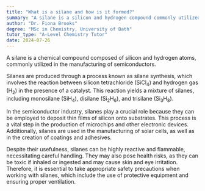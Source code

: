 ```yaml
---
title: "What is a silane and how is it formed?"
summary: "A silane is a silicon and hydrogen compound commonly utilized in semiconductor manufacturing."
author: "Dr. Fiona Brooks"
degree: "MSc in Chemistry, University of Bath"
tutor_type: "A-Level Chemistry Tutor"
date: 2024-07-26
---
```


A silane is a chemical compound composed of silicon and hydrogen atoms, commonly utilized in the manufacturing of semiconductors.

Silanes are produced through a process known as silane synthesis, which involves the reaction between silicon tetrachloride ($\mathrm{SiCl_4}$) and hydrogen gas ($\mathrm{H_2}$) in the presence of a catalyst. This reaction yields a mixture of silanes, including monosilane ($\mathrm{SiH_4}$), disilane ($\mathrm{Si_2H_6}$), and trisilane ($\mathrm{Si_3H_8}$).

In the semiconductor industry, silanes play a crucial role because they can be employed to deposit thin films of silicon onto substrates. This process is a vital step in the production of microchips and other electronic devices. Additionally, silanes are used in the manufacturing of solar cells, as well as in the creation of coatings and adhesives.

Despite their usefulness, silanes can be highly reactive and flammable, necessitating careful handling. They may also pose health risks, as they can be toxic if inhaled or ingested and may cause skin and eye irritation. Therefore, it is essential to take appropriate safety precautions when working with silanes, which include the use of protective equipment and ensuring proper ventilation.
    